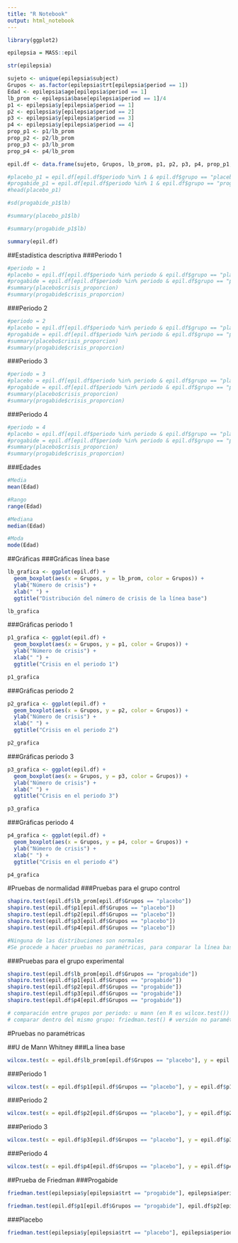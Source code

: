 ```yaml
---
title: "R Notebook"
output: html_notebook
---
```


```r
library(ggplot2)
```

```r
epilepsia = MASS::epil
```


```r
str(epilepsia)
```

```r
sujeto <- unique(epilepsia$subject)
Grupos <- as.factor(epilepsia$trt[epilepsia$period == 1])
Edad <- epilepsia$age[epilepsia$period == 1]
lb_prom <- epilepsia$base[epilepsia$period == 1]/4
p1 <- epilepsia$y[epilepsia$period == 1]
p2 <- epilepsia$y[epilepsia$period == 2]
p3 <- epilepsia$y[epilepsia$period == 3]
p4 <- epilepsia$y[epilepsia$period == 4]
prop_p1 <- p1/lb_prom
prop_p2 <- p2/lb_prom
prop_p3 <- p3/lb_prom
prop_p4 <- p4/lb_prom

```

```r
epil.df <- data.frame(sujeto, Grupos, lb_prom, p1, p2, p3, p4, prop_p1, prop_p2, prop_p3, prop_p4)
```


```r
#placebo_p1 = epil.df[epil.df$periodo %in% 1 & epil.df$grupo == "placebo", ]
#progabide_p1 = epil.df[epil.df$periodo %in% 1 & epil.df$grupo == "progabide", ]
#head(placebo_p1)
```

```r
#sd(progabide_p1$lb)
```


```r
#summary(placebo_p1$lb)
```

```r
#summary(progabide_p1$lb)
```

```r
summary(epil.df)
```

##Estadística descriptiva
###Periodo 1
```r
#periodo = 1
#placebo = epil.df[epil.df$periodo %in% periodo & epil.df$grupo == "placebo", ]
#progabide = epil.df[epil.df$periodo %in% periodo & epil.df$grupo == "progabide", ]
#summary(placebo$crisis_proporcion)
#summary(progabide$crisis_proporcion)
```

###Periodo 2
```r
#periodo = 2
#placebo = epil.df[epil.df$periodo %in% periodo & epil.df$grupo == "placebo", ]
#progabide = epil.df[epil.df$periodo %in% periodo & epil.df$grupo == "progabide", ]
#summary(placebo$crisis_proporcion)
#summary(progabide$crisis_proporcion)
```

###Periodo 3
```r
#periodo = 3
#placebo = epil.df[epil.df$periodo %in% periodo & epil.df$grupo == "placebo", ]
#progabide = epil.df[epil.df$periodo %in% periodo & epil.df$grupo == "progabide", ]
#summary(placebo$crisis_proporcion)
#summary(progabide$crisis_proporcion)
```

###Periodo 4
```r
#periodo = 4
#placebo = epil.df[epil.df$periodo %in% periodo & epil.df$grupo == "placebo", ]
#progabide = epil.df[epil.df$periodo %in% periodo & epil.df$grupo == "progabide", ]
#summary(placebo$crisis_proporcion)
#summary(progabide$crisis_proporcion)
```

###Edades
```r
#Media
mean(Edad)
```

```r
#Rango
range(Edad)
```

```r
#Mediana
median(Edad)
```

```r
#Moda
mode(Edad)
```



##Gráficas
###Gráficas línea base
```r
lb_grafica <- ggplot(epil.df) + 
  geom_boxplot(aes(x = Grupos, y = lb_prom, color = Grupos)) +
  ylab("Número de crisis") +
  xlab(" ") +
  ggtitle("Distribución del número de crisis de la línea base")
```

```r
lb_grafica
```
###Gráficas periodo 1
```r
p1_grafica <- ggplot(epil.df) + 
  geom_boxplot(aes(x = Grupos, y = p1, color = Grupos)) +
  ylab("Número de crisis") +
  xlab(" ") +
  ggtitle("Crisis en el periodo 1")
```

```r
p1_grafica
```

###Gráficas periodo 2
```r
p2_grafica <- ggplot(epil.df) + 
  geom_boxplot(aes(x = Grupos, y = p2, color = Grupos)) +
  ylab("Número de crisis") +
  xlab(" ") +
  ggtitle("Crisis en el periodo 2")
```

```r
p2_grafica
```

###Gráficas periodo 3
```r
p3_grafica <- ggplot(epil.df) + 
  geom_boxplot(aes(x = Grupos, y = p3, color = Grupos)) +
  ylab("Número de crisis") +
  xlab(" ") +
  ggtitle("Crisis en el periodo 3")
```

```r
p3_grafica
```
###Gráficas periodo 4
```r
p4_grafica <- ggplot(epil.df) + 
  geom_boxplot(aes(x = Grupos, y = p4, color = Grupos)) +
  ylab("Número de crisis") +
  xlab(" ") +
  ggtitle("Crisis en el periodo 4")
```

```r
p4_grafica
```




#Pruebas de normalidad
###Pruebas para el grupo control
```r
shapiro.test(epil.df$lb_prom[epil.df$Grupos == "placebo"])
shapiro.test(epil.df$p1[epil.df$Grupos == "placebo"])
shapiro.test(epil.df$p2[epil.df$Grupos == "placebo"])
shapiro.test(epil.df$p3[epil.df$Grupos == "placebo"])
shapiro.test(epil.df$p4[epil.df$Grupos == "placebo"])

#Ninguna de las distribuciones son normales
#Se procede a hacer pruebas no paramétricas, para comparar la línea base con cada periodo
```

###Pruebas para el grupo experimental
```r
shapiro.test(epil.df$lb_prom[epil.df$Grupos == "progabide"])
shapiro.test(epil.df$p1[epil.df$Grupos == "progabide"])
shapiro.test(epil.df$p2[epil.df$Grupos == "progabide"])
shapiro.test(epil.df$p3[epil.df$Grupos == "progabide"])
shapiro.test(epil.df$p4[epil.df$Grupos == "progabide"])
```


```r
# comparación entre grupos por periodo: u mann (en R es wilcox.test())
# comparar dentro del mismo grupo: friedman.test() # versión no paramétrica de la anova de medidas repetidas
```



#Pruebas no paramétricas

##U de Mann Whitney
###La línea base
```r
wilcox.test(x = epil.df$lb_prom[epil.df$Grupos == "placebo"], y = epil.df$lb_prom[epil.df$Grupos == "progabide"], paired = FALSE, conf.level = 0.95)
```

###Periodo 1
```r
wilcox.test(x = epil.df$p1[epil.df$Grupos == "placebo"], y = epil.df$p1[epil.df$Grupos == "progabide"], paired = FALSE, conf.level = 0.95)
```

###Periodo 2

```r
wilcox.test(x = epil.df$p2[epil.df$Grupos == "placebo"], y = epil.df$p2[epil.df$Grupos == "progabide"], paired = FALSE, conf.level = 0.95)
```

###Periodo 3

```r
wilcox.test(x = epil.df$p3[epil.df$Grupos == "placebo"], y = epil.df$p3[epil.df$Grupos == "progabide"], paired = FALSE, conf.level = 0.95)
```

###Periodo 4

```r
wilcox.test(x = epil.df$p4[epil.df$Grupos == "placebo"], y = epil.df$p4[epil.df$Grupos == "progabide"], paired = FALSE, conf.level = 0.95)
```

##Prueba de Friedman
###Progabide 

```r
friedman.test(epilepsia$y[epilepsia$trt == "progabide"], epilepsia$period[epilepsia$trt == "progabide"], epilepsia$subject[epilepsia$trt == "progabide"])
```
```r
friedman.test(epil.df$p1[epil.df$Grupos == "progabide"], epil.df$p2[epil.df$Grupos == "progabide"], epil.df$p3[epil.df$Grupos == "progabide"], epil.df$p4[epil.df$Grupos == "progabide"])
```


###Placebo

```r
friedman.test(epilepsia$y[epilepsia$trt == "placebo"], epilepsia$period[epilepsia$trt == "placebo"], epilepsia$subject[epilepsia$trt == "placebo"])
```



